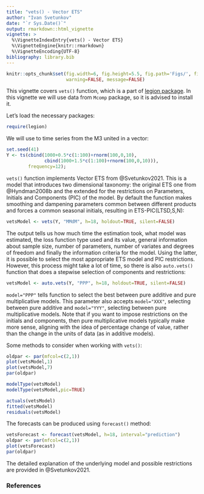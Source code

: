 ```yaml
---
title: "vets() - Vector ETS"
author: "Ivan Svetunkov"
date: "`r Sys.Date()`"
output: rmarkdown::html_vignette
vignette: >
  %\VignetteIndexEntry{vets() - Vector ETS}
  %\VignetteEngine{knitr::rmarkdown}
  %\VignetteEncoding{UTF-8}
bibliography: library.bib
---
```


```r
knitr::opts_chunk$set(fig.width=6, fig.height=5.5, fig.path='Figs/', fig.show='hold',
                      warning=FALSE, message=FALSE)
```

This vignette covers `vets()` function, which is a part of [legion package](legion.html). In this vignette we will use data from `Mcomp` package, so it is advised to install it.

Let's load the necessary packages:

```r
require(legion)
```

We will use to time series from the M3 united in a vector:
```r
set.seed(41)
Y <- ts(cbind(1000+0.5*c(1:100)+rnorm(100,0,10),
              cbind(1000+1.5*c(1:100)+rnorm(100,0,10))),
        frequency=12);
```

`vets()` function implements Vector ETS from @Svetunkov2021. This is a model that introduces two dimensional taxonomy: the original ETS one from @Hyndman2008b and the extended for the restrictions on Parameters, Initials and Components (PIC) of the model. By default the function makes smoothing and dampening parameters common between different products and forces a common seasonal initials, resulting in ETS-PIC(LTSD,S,N):
```r
vetsModel <- vets(Y, "MMdM", h=18, holdout=TRUE, silent=FALSE)
```

The output tells us how much time the estimation took, what model was estimated, the loss function type used and its value, general information about sample size, number of parameters, number of variates and degrees of freedom and finally the information criteria for the model. Using the latter, it is possible to select the most appropriate ETS model and PIC restrictions. However, this process might take a lot of time, so there is also `auto.vets()` function that does a stepwise selection of components and restrictions:
```r
vetsModel <- auto.vets(Y, "PPP", h=18, holdout=TRUE, silent=FALSE)
```

`model="PPP"` tells function to select the best between pure additive and pure multiplicative models. This parameter also accepts `model="XXX"`, selecting between pure additive and `model="YYY"`, selecting between pure multiplicative models. Note that if you want to impose restrictions on the initials and components, then pure multiplicative models typically make more sense, aligning with the idea of percentage change of value, rather than the change in the units of data (as in additive models).

Some methods to consider when working with `vets()`:
```r
oldpar <- par(mfcol=c(2,1))
plot(vetsModel,1)
plot(vetsModel,7)
par(oldpar)
```

```r
modelType(vetsModel)
modelType(vetsModel,pic=TRUE)
```

```r
actuals(vetsModel)
fitted(vetsModel)
residuals(vetsModel)
```

The forecasts can be produced using `forecast()` method:
```r
vetsForecast <- forecast(vetsModel, h=18, interval="prediction")
oldpar <- par(mfcol=c(2,1))
plot(vetsForecast)
par(oldpar)
```

The detailed explanation of the underlying model and possible restrictions are provided in @Svetunkov2021.

### References
